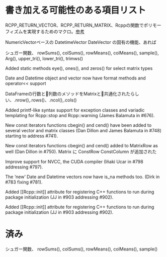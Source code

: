 
# 書き加える可能性のある項目リスト

RCPP_RETURN_VECTOR、RCPP_RETURN_MATRIX、Rcppの関数でポリモーフィズムを実現するためのマクロ。[参考](http://gallery.rcpp.org/articles/rcpp-return-macros/)

NumericVectorベースの DatetimeVector DateVector の固有の機能、あれば

シュガー関数、 rowSums(), colSums(), rowMeans(), colMeans(), sample(), Arg(), upper_tri(), lower_tri(), trimws()

Added static methods eye(), ones(), and zeros() for select matrix types

Date and Datetime object and vector now have format methods and operator<< support 

DataFrameの行数と列数のメソッドをMatrixと共通化されたらしい、.nrow(),.rows()、.ncol(),.cols()

Added printf-like syntax support for exception classes and variadic templating for Rcpp::stop and Rcpp::warning (James Balamuta in #676).

New const iterators functions cbegin() and cend() have been added to several vector and matrix classes (Dan Dillon and James Balamuta in #748) starting to address #741).

New const iterators functions cbegin() and cend() added to MatrixRow as well (Dan Dillon in #750). Matrix に ConstRow ConstColumn が追加された

Improve support for NVCC, the CUDA compiler (Iñaki Ucar in #798 addressing #797).

The 'new' Date and Datetime vectors now have is_na methods too. (Dirk in #783 fixing #781).

Added [[Rcpp::init]] attribute for registering C++ functions to run during package initialization (JJ in #903 addressing #902).

Added [[Rcpp::init]] attribute for registering C++ functions to run during package initialization (JJ in #903 addressing #902).


# 済み

シュガー関数、 rowSums(), colSums(), rowMeans(), colMeans(), sample()


